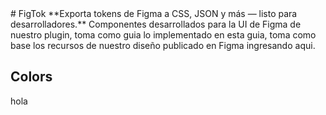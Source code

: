 
<Meta title="Intro" />
  # FigTok
  **Exporta tokens de Figma a CSS, JSON y más — listo para desarrolladores.**
  Componentes desarrollados para la UI de Figma de nuestro plugin, toma como guia lo implementado en esta guia, toma como base los recursos de nuestro diseño publicado en Figma ingresando aqui.


  ## Colors
  <Block variant="grid" row="1">
    hola
  </Block>
